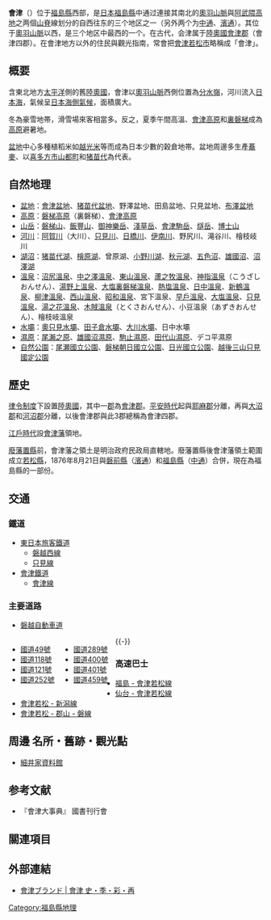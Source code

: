 
{{Geobox|地區
| name =会津
| native_name ={{lang|ja|会津}}、Aizu
| other_name = 
| category = 
| etymology = 
| official_name = 
| motto = 
| nickname = 
| image =Fukushima-Sakura_in_Tsuruga_Castle,_Aizuwakamatsu_City-m.jpg
| image_caption =会津地区主要城市之一——[[會津若松市|會津若松市]][[会津若松城|会津若松城]]的樱花
| image_size =
| flag = 
| symbol = 
| country = 日本
| state = [[福島縣|福島縣]]
| state_type= [[都道府縣|都道府縣]]
| region = 
| district = 
<!-- *** Family *** -->
| border =
| part =
| city = 
| landmark = 
| river =
<!-- *** Locations *** -->
| capital = 
| capital_location = | capital_region = | capital_country =
| capital_elevation = 
| capital_lat_d = | capital_lat_m = | capital_lat_s = | capital_lat_NS =
| capital_long_d = | capital_long_m = | capital_long_s = | capital_long_EW =
| highest = 
| highest_location = | highest_region = | highest_country =
| highest_elevation = 
| highest_lat_d = | highest_lat_m = | highest_lat_s = | highest_lat_NS =
| highest_long_d = | highest_long_m = | highest_long_s = | highest_long_EW =
| lowest = 
| lowest_location = | lowest_region = | lowest_country =
| lowest_elevation = 
| lowest_lat_d = | lowest_lat_m = | lowest_lat_s = | lowest_lat_NS =
| lowest_long_d = | lowest_long_m = | lowest_long_s = | lowest_long_EW =
<!-- *** Dimensions *** -->
| length = | length_orientation = 
| width = | width_orientation = 
| area = 5420.69
<!-- *** Population *** -->
| population = 250842
| population_date =2022年2月
| population_density = auto
<!-- *** History & government *** -->
| established =
| date = 
| government_location = | government_region = | government_country =
| government_elevation = 
| government_lat_d = | government_lat_m = | government_lat_s = | government_lat_NS =
| government_long_d = | government_long_m = | government_long_s = | government_long_EW =
| leader =
<!-- *** Codes ***  -->
| timezone = | utc_offset =
| timezone_DST = | utc_offset_DST =
| postal_code =
| area_code =
| code =
<!-- *** Free fields *** -->
| free = | free_type = 
<!-- *** Maps *** -->
| map = Fukushima Aizu Map.jpg
| map_caption = 会津為圖中間墨綠色區域
| map_background = 
| map_locator =
| map_locator_x =
| map_locator_y = 
<!-- *** Website *** --> 
| website =
<!-- *** Footnotes *** -->
| footnotes =
}}


'''會津'''（{{jpn|j=会津|hg=あいづ|rm=Aizu|f=y}}）位于[[福島縣|福島縣]]西部，是[[日本|日本]][[福島縣|福島縣]]中通过連接其南北的[[奧羽山脈|奧羽山脈]]與[[阿武隈高地|阿武隈高地]]之两個[[山脊|山脊]]線划分的自西往东的三个地区之一（另外两个为[[中通_(福島縣)|中通]]、[[濱通|濱通]]）。其位于[[奧羽山脈|奧羽山脈]]以西，是三个地区中最西的一个。在古代，会津属于[[陸奧國|陸奧國]][[會津郡|會津郡]]（會津四郡）。在會津地方以外的住民與觀光指南，常會把[[會津若松市|會津若松市]]略稱成「會津」。

== 概要 ==
含東北地方[[太平洋|太平洋]]側的舊[[陸奧國|陸奧國]]，會津以[[奧羽山脈|奧羽山脈]]西側位置為[[分水嶺|分水嶺]]，河川流入[[日本海|日本海]]，氣候呈[[日本海側氣候|日本海側氣候]]，面積廣大。

冬為豪雪地帯，滑雪場來客相當多。反之，夏季午間高溫、[[會津高原|會津高原]]和[[裏磐梯|裏磐梯]]成為[[高原|高原]]避暑地。

[[盆地|盆地]]中心多種植稻米如[[越光米|越光米]]等而成為日本少數的穀倉地帯。盆地周邊多生產[[蕎麥|蕎麥]]、以[[喜多方市|喜多方市]][[山都町_(福島縣)|山都町]]和[[猪苗代町|猪苗代]]為代表。

== 自然地理 ==
* [[盆地|盆地]]：[[會津盆地|會津盆地]]、[[猪苗代盆地|猪苗代盆地]]、野澤盆地、田島盆地、只見盆地、[[布澤盆地|布澤盆地]]
* [[高原|高原]]：[[磐梯高原|磐梯高原]]（裏磐梯）、[[會津高原|會津高原]]
* [[山岳|山岳]]：[[磐梯山|磐梯山]]、[[飯豐山|飯豐山]]、[[御神樂岳|御神樂岳]]、[[淺草岳|淺草岳]]、[[會津駒岳|會津駒岳]]、[[燧岳|燧岳]]、[[博士山|博士山]]
* [[河川|河川]]：[[阿賀川|阿賀川]]（大川）、[[只見川|只見川]]、[[日橋川|日橋川]]、[[伊南川|伊南川]]、野尻川、滝谷川、檜枝岐川
* [[湖沼|湖沼]]：[[猪苗代湖|猪苗代湖]]、[[檜原湖|檜原湖]]、曾原湖、[[小野川湖|小野川湖]]、[[秋元湖|秋元湖]]、[[五色沼_(福島縣北塩原村)|五色沼]]、[[雄國沼|雄國沼]]、[[沼澤湖|沼澤湖]]
* [[溫泉|溫泉]]：[[沼尻溫泉|沼尻溫泉]]、[[中之澤溫泉|中之澤溫泉]]、[[東山溫泉|東山溫泉]]、[[蘆之牧溫泉|蘆之牧溫泉]]、[[大江戶溫泉物語_湯屋會津|神指溫泉]]（こうざしおんせん）、[[湯野上溫泉|湯野上溫泉]]、[[大塩裏磐梯溫泉|大塩裏磐梯溫泉]]、[[熱塩溫泉|熱塩溫泉]]、[[日中溫泉|日中溫泉]]、[[新鶴溫泉|新鶴溫泉]]、[[柳津溫泉|柳津溫泉]]、[[西山溫泉|西山溫泉]]、[[昭和溫泉|昭和溫泉]]、宮下溫泉、[[早戶溫泉|早戶溫泉]]、[[大塩溫泉_(福島縣)|大塩溫泉]]、[[只見溫泉|只見溫泉]]、[[湯之花溫泉|湯之花溫泉]]、[[木賊溫泉|木賊溫泉]]（とくさおんせん）、小豆溫泉（あずきおんせん）、檜枝岐溫泉
* [[水壩|水壩]]：[[奧只見水壩|奧只見水壩]]、[[田子倉水壩|田子倉水壩]]、[[大川水壩|大川水壩]]、日中水壩
* [[濕原|濕原]]：[[尾瀨之原|尾瀨之原]]、[[雄國沼|雄國沼濕原]]、[[駒止濕原|駒止濕原]]、[[田代山濕原|田代山濕原]]、デコ平濕原
* [[自然公園|自然公園]]：[[尾瀬國立公園|尾瀬國立公園]]、[[磐梯朝日國立公園|磐梯朝日國立公園]]、[[日光國立公園|日光國立公園]]、[[越後三山只見國定公園|越後三山只見國定公園]]

== 歷史 ==
[[律令制|律令制度]]下設置[[陸奧國|陸奧國]]，其中一[[郡|郡]]為[[會津郡|會津郡]]。[[平安時代|平安時代]]起與[[耶麻郡|耶麻郡]]分離，再與[[大沼郡|大沼郡]]和[[河沼郡|河沼郡]]分離，以後會津郡與此3郡總稱為會津四郡。

[[江戶時代|江戶時代]]設[[會津藩|會津藩]]領地。

[[廢藩置縣|廢藩置縣]]前，會津藩之領土是明治政府民政局直轄地。廢藩置縣後會津藩領土範圍成立[[若松縣|若松縣]]，1876年8月21日與[[磐前縣|磐前縣]]（[[濱通|濱通]]）和[[福島縣|福島縣]]（[[中通_(福島縣)|中通]]）合併，現在為福島縣的一部份。

== 交通 ==
=== 鐵道 ===
* [[東日本旅客鐵道|東日本旅客鐵道]]
** [[磐越西線|磐越西線]]
** [[只見線|只見線]]
* [[會津鐵道|會津鐵道]]
** [[會津鐵道會津線|會津線]]

=== 主要道路 ===
* [[磐越自動車道|磐越自動車道]]
<div style="float: left; vertical-align: top; white-space: nowrap; margin-right: 1em;">
* [[國道49號|國道49號]]
* [[國道118號|國道118號]]
* [[國道121號|國道121號]]
* [[國道252號|國道252號]]
</div>
<div style="float: left; vertical-align: top; white-space: nowrap; margin-right: 1em;">
* [[國道289號|國道289號]]
* [[國道400號|國道400號]]
* [[國道401號|國道401號]]
* [[國道459號|國道459號]]
</div>
{{-}}

=== 高速巴士 ===
* [[福島_-_會津若松線|福島 - 會津若松線]]
* [[仙台_-_會津若松線|仙台 - 會津若松線]]
* [[會津若松_-_新潟線|會津若松 - 新潟線]]
* [[會津若松_-_郡山_-_磐線|會津若松 - 郡山 - 磐線]]

== 周邊 名所・舊跡・觀光點 ==
* [[細井家資料館|細井家資料館]]

==参考文献==
* 『會津大事典』 國書刊行會

== 關連項目 ==
{{Col|
* [[會津漆器|會津塗]]
* [[會津藩|會津藩]]
* [[會津高原|會津高原]]
|
* [[會津戰爭|會津戰爭]]
* [[會津五藥師|會津五藥師]]
* [[會津號列車|會津號列車]]
|
* [[中通_(福島縣)|中通]]
* [[濱通|濱通]]
* [[奧會津|奧會津]]
}}

== 外部連結 ==
* [https://web.archive.org/web/20120103121307/http://aizubrand.shop-pro.jp/ 會津ブランド | 會津 史・季・彩・再]
{{福島縣}}
{{Authority control}}
{{DEFAULTSORT:Aizu}}
[[Category:福島縣地理|Category:福島縣地理]]